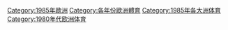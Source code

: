 [[Category:1985年歐洲|Category:1985年歐洲]]
[[Category:各年份歐洲體育|Category:各年份歐洲體育]]
[[Category:1985年各大洲体育|Category:1985年各大洲体育]]
[[Category:1980年代欧洲体育|Category:1980年代欧洲体育]]